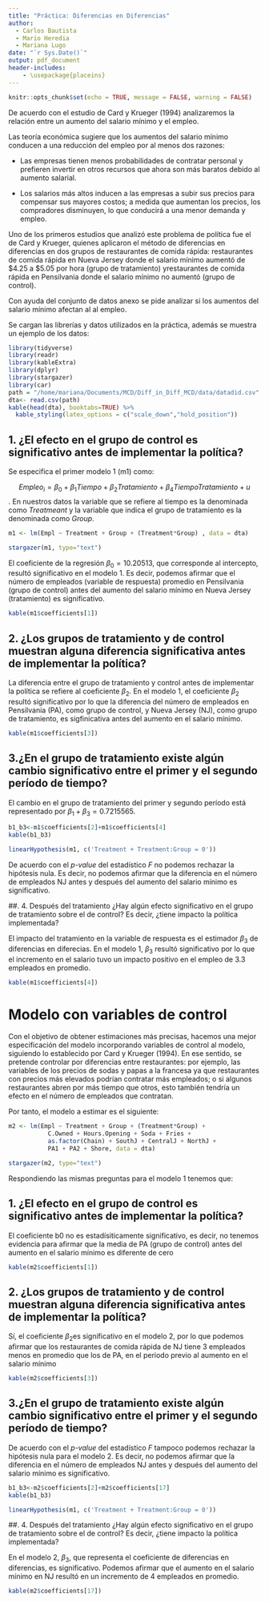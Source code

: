 ```yaml
---
title: "Práctica: Diferencias en Diferencias"
author: 
  - Carlos Bautista
  - Mario Heredia
  - Mariana Lugo 
date: "`r Sys.Date()`"
output: pdf_document
header-includes: 
    - \usepackage{placeins}
---
```


```r
knitr::opts_chunk$set(echo = TRUE, message = FALSE, warning = FALSE)
```

De acuerdo con el estudio de Card y Krueger (1994) analizaremos la relación entre un aumento del salario mínimo y el empleo.

Las teoría económica sugiere que los aumentos del salario mínimo conducen a una reducción del empleo por
al menos dos razones:

- Las empresas tienen menos probabilidades de contratar personal y prefieren invertir en otros recursos
que ahora son más baratos debido al aumento salarial.

- Los salarios más altos inducen a las empresas a subir sus precios para compensar sus mayores costos; a
medida que aumentan los precios, los compradores disminuyen, lo que conducirá a una menor demanda
y empleo.

Uno de los primeros estudios que analizó este problema de política fue el de Card y Krueger, quienes aplicaron
el método de diferencias en diferencias en dos grupos de restaurantes de comida rápida: restaurantes de
comida rápida en Nueva Jersey donde el salario mínimo aumentó de $4.25 a $5.05 por hora (grupo de
tratamiento) yrestaurantes de comida rápida en Pensilvania donde el salario mínimo no aumentó (grupo de
control).

Con ayuda del conjunto de datos anexo se pide analizar si los aumentos del salario mínimo afectan al al
empleo.

Se cargan las librerías y datos utilizados en la práctica, además se muestra un ejemplo de los datos:

```r
library(tidyverse)
library(readr)
library(kableExtra)
library(dplyr)
library(stargazer)
library(car)
path = "/home/mariana/Documents/MCD/Diff_in_Diff_MCD/data/datadid.csv"
dta<- read.csv(path)
kable(head(dta), booktabs=TRUE) %>% 
  kable_styling(latex_options = c("scale_down","hold_position"))
```



## 1. ¿El efecto en el grupo de control es significativo antes de implementar la política?

Se especifica el primer modelo 1 (m1) como:

$$ Empleo_i= \beta_0+ \beta_1Tiempo + \beta_2Tratamiento + \beta_4TiempoTratamiento + u$$. En nuestros datos la variable que se refiere al tiempo es la denominada como *Treatmeant* y la variable que indica el grupo de tratamiento es la denominada como *Group*.

```r
m1 <- lm(Empl ~ Treatment + Group + (Treatment*Group) , data = dta)

stargazer(m1, type="text")
```

El coeficiente de la regresión $\beta_0= 10.20513$, que corresponde al intercepto, resultó significativo en el modelo 1. Es decir, podemos afirmar que el número de empleados (variable de respuesta) promedio en Pensilvania (grupo de control) antes del aumento del salario mínimo en Nueva Jersey (tratamiento) es significativo. 

```r
kable(m1$coefficients[1])
```
## 2. ¿Los grupos de tratamiento y de control muestran alguna diferencia significativa antes de implementar la política?

La diferencia entre el grupo de tratamiento y control antes de implementar la política se refiere al coeficiente $\beta_2$. En el modelo 1, el coeficiente $\beta_2$ resultó significativo por lo que la diferencia del número de empleados en Pensilvania (PA), como grupo de control, y Nueva Jersey (NJ), como grupo de tratamiento, es sigfinicativa antes del aumento en el salario mínimo.

```r
kable(m1$coefficients[3])
```

## 3.¿En el grupo de tratamiento existe algún cambio significativo entre el primer y el segundo período de tiempo?

El cambio en el grupo de tratamiento del primer y segundo período está representado por $\beta_1 + \beta_3=0.7215565$. 

```r
b1_b3<-m1$coefficients[2]+m1$coefficients[4]
kable(b1_b3)

linearHypothesis(m1, c('Treatment + Treatment:Group = 0'))

```
De acuerdo con el *p-value* del estadístico *F* no podemos rechazar la hipótesis nula. Es decir, no podemos afirmar que la diferencia en el número de empleados NJ antes y después del aumento del salario mínimo es significativo. 


##. 4. Después del tratamiento ¿Hay algún efecto significativo en el grupo de tratamiento sobre el de control? Es decir, ¿tiene impacto la política implementada?

El impacto del tratamiento en la variable de respuesta es el estimador $\beta_3$ de diferencias en diferecias. En el modelo 1, $\beta_3$ resultó significativo por lo que el incremento en el salario tuvo un impacto positivo en el empleo de 3.3 empleados en promedio.

```r
kable(m1$coefficients[4])
```


# Modelo con variables de control 

Con el objetivo de obtener estimaciones más precisas, hacemos una mejor especificación del modelo incorporando variables de control al modelo, siguiendo lo establecido por Card y Krueger (1994). En ese sentido, se pretende controlar por diferencias entre restaurantes: por ejemplo, las variables de los precios de sodas y papas a la francesa ya que restaurantes con precios más elevados podrían contratar más empleados; o si algunos restaurantes abren por más tiempo que otros, esto también tendría un efecto en el número de empleados que contratan.

Por tanto, el modelo a estimar es el siguiente:

```r
m2 <- lm(Empl ~ Treatment + Group + (Treatment*Group) +
           C.Owned + Hours.Opening + Soda + Fries +
           as.factor(Chain) + SouthJ + CentralJ + NorthJ +
           PA1 + PA2 + Shore, data = dta)

stargazer(m2, type="text")
```

Respondiendo las mismas preguntas para el modelo 1 tenemos que:

## 1. ¿El efecto en el grupo de control es significativo antes de implementar la política?

El coeficiente b0 no es estadísiticamente significativo, es decir, no tenemos evidencia para afirmar que la media de PA (grupo de control) antes del aumento en el salario mínimo es diferente de cero
```r
kable(m2$coefficients[1])
```
## 2. ¿Los grupos de tratamiento y de control muestran alguna diferencia significativa antes de implementar la política?

Sí, el coeficiente $\beta_2$es significativo en el modelo 2, por lo que podemos afirmar que los restaurantes de comida rápida de NJ tiene 3 empleados menos en promedio que los de PA, en el periodo previo al aumento en el salario mínimo

```r
kable(m2$coefficients[3])
```
## 3.¿En el grupo de tratamiento existe algún cambio significativo entre el primer y el segundo período de tiempo?

De acuerdo con el *p-value* del estadístico *F* tampoco podemos rechazar la hipótesis nula para el modelo 2. Es decir, no podemos afirmar que la diferencia en el número de empleados NJ antes y después del aumento del salario mínimo es significativo. 

```r
b1_b3<-m2$coefficients[2]+m2$coefficients[17]
kable(b1_b3)

linearHypothesis(m1, c('Treatment + Treatment:Group = 0'))
```
##. 4. Después del tratamiento ¿Hay algún efecto significativo en el grupo de tratamiento sobre el de control? Es decir, ¿tiene impacto la política implementada?

En el modelo 2, $\beta_3$, que representa el coeficiente de diferencias en diferencias, es significativo. Podemos afirmar que el aumento en el salario mínimo en NJ resultó en un incremento de 4 empleados en promedio.

```r
kable(m2$coefficients[17])
```

